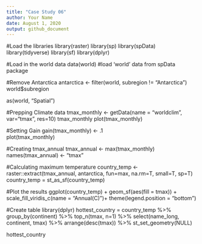 ```yaml
---
title: "Case Study 06"
author: Your Name
date: August 1, 2020
output: github_document
---
```

#Load the libraries
library(raster)
library(sp)
library(spData)
library(tidyverse)
library(sf)
library(dplyr)

#Load in the world data
data(world)  #load 'world' data from spData package

#Remove Antarctica
antarctica <- filter(world, subregion != "Antarctica")
world$subregion

as(world, "Spatial")

#Prepping Climate data
tmax_monthly <- getData(name = "worldclim", var="tmax", res=10)
tmax_monthly
plot(tmax_monthly)

#Setting Gain
gain(tmax_monthly) <- .1  
plot(tmax_monthly)

#Creating tmax_annual
tmax_annual <- max(tmax_monthly) 
names(tmax_annual) <- "tmax" 

#Calculating maximum temperature
country_temp <- raster::extract(tmax_annual, antarctica, fun=max, na.rm=T, small=T, sp=T)
country_temp = st_as_sf(country_temp)


#Plot the results
ggplot(country_temp) + geom_sf(aes(fill = tmax)) + 
scale_fill_viridis_c(name = "Annual\nMaximum\nTemperature (C)")+
theme(legend.position = "bottom")

#Create table
library(dplyr)
hottest_country = country_temp %>%
  group_by(continent) %>%
  top_n(tmax, n=1) %>%
  select(name_long, continent, tmax) %>%
  arrange(desc(tmax)) %>%
  st_set_geometry(NULL)

hottest_country

